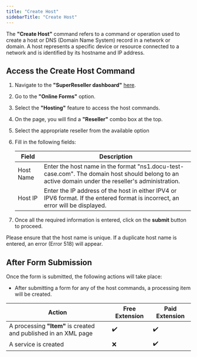 ```yaml
---
title: "Create Host"
sidebarTitle: "Create Host"
---
```


The **"Create Host"** command refers to a command or operation used to create a host or DNS (Domain Name System) record in a network or domain. A host represents a specific device or resource connected to a network and is identified by its hostname and IP address.

## Access the Create Host Command
1. Navigate to the **"SuperReseller dashboard"** [here](https://superreseller-qa.nominus.host/login/?next=/).
2. Go to the **"Online Forms"** option.
3. Select the **"Hosting"** feature to access the host commands.
4. On the page, you will find a **"Reseller"** combo box at the top.
5. Select the appropriate reseller from the available option
6. Fill in the following fields:

   | Field     | Description                                                                                                                                        |
   | --------- | -------------------------------------------------------------------------------------------------------------------------------------------------- |
   | Host Name | Enter the host name in the format "ns1.docu-test-case.com". The domain host should belong to an active domain under the reseller's administration. |
   | Host IP   | Enter the IP address of the host in either IPV4 or IPV6 format. If the entered format is incorrect, an error will be displayed.                    |

7. Once all the required information is entered, click on the **submit** button to proceed.

<Warning>Please ensure that the host name is unique. If a duplicate host name is entered, an error (Error 518) will appear. </Warning>

## After Form Submission
Once the form is submitted, the following actions will take place:
- After submitting a form for any of the host commands, a processing item will be created.

| Action                                                          | Free Extension | Paid Extension |
| --------------------------------------------------------------- | -------------- | -------------- |
| A processing **"Item"** is created and published in an XML page | ✔️             | ✔️             |
| A service is created                                            | ❌              | ✔️             |
